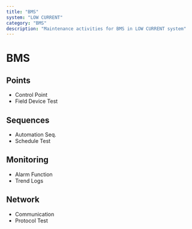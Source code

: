 ```yaml
---
title: "BMS"
system: "LOW CURRENT"
category: "BMS"
description: "Maintenance activities for BMS in LOW CURRENT system"
---
```


# BMS


## Points

- Control Point
- Field Device Test


## Sequences

- Automation Seq.
- Schedule Test


## Monitoring

- Alarm Function
- Trend Logs


## Network

- Communication
- Protocol Test


